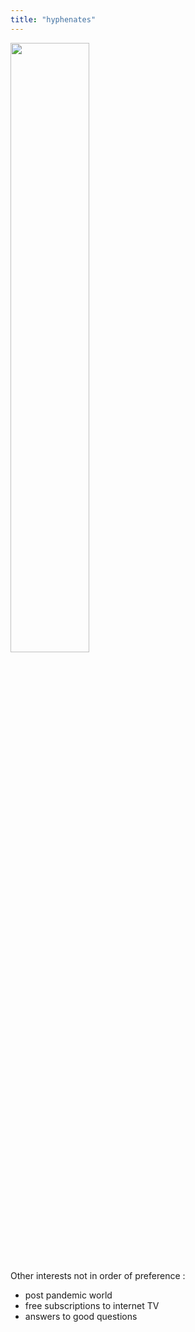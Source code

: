 ```yaml
---
title: "hyphenates"
---
```


<img src="images_lifesite/stmori.jpg" style="width:50%">


Other interests not in order of preference : 

- post pandemic world 
- free subscriptions to internet TV 
- answers to good questions


